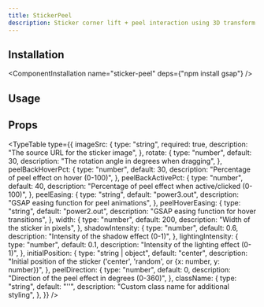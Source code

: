 ```yaml
---
title: StickerPeel
description: Sticker corner lift + peel interaction using 3D transform and shadow depth.
---
```


<ComponentCodePreview name="sticker-peel" />

## Installation

<ComponentInstallation name="sticker-peel" deps={"npm install gsap"} />

## Usage

<CodeRenderer name="sticker-peel" />

## Props

<TypeTable
  type={{
    imageSrc: {
      type: "string",
      required: true,
      description: "The source URL for the sticker image",
    },
    rotate: {
      type: "number",
      default: 30,
      description: "The rotation angle in degrees when dragging",
    },
    peelBackHoverPct: {
      type: "number",
      default: 30,
      description: "Percentage of peel effect on hover (0-100)",
    },
    peelBackActivePct: {
      type: "number",
      default: 40,
      description: "Percentage of peel effect when active/clicked (0-100)",
    },
    peelEasing: {
      type: "string",
      default: "power3.out",
      description: "GSAP easing function for peel animations",
    },
    peelHoverEasing: {
      type: "string",
      default: "power2.out",
      description: "GSAP easing function for hover transitions",
    },
    width: {
      type: "number",
      default: 200,
      description: "Width of the sticker in pixels",
    },
    shadowIntensity: {
      type: "number",
      default: 0.6,
      description: "Intensity of the shadow effect (0-1)",
    },
    lightingIntensity: {
      type: "number",
      default: 0.1,
      description: "Intensity of the lighting effect (0-1)",
    },
    initialPosition: {
      type: "string | object",
      default: "center",
      description:
        "Initial position of the sticker ('center', 'random', or {x: number, y: number})",
    },
    peelDirection: {
      type: "number",
      default: 0,
      description: "Direction of the peel effect in degrees (0-360)",
    },
    className: {
      type: "string",
      default: "''",
      description: "Custom class name for additional styling",
    },
  }}
/>
